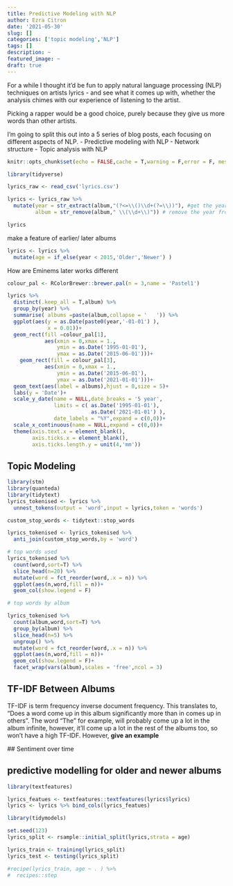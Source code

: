 ```yaml
---
title: Predictive Modeling with NLP
author: Ezra Citron
date: '2021-05-30'
slug: []
categories: ['topic modeling','NLP']
tags: []
description: ~
featured_image: ~
draft: true
---
```

For a while I thought it'd be fun to apply natural language processing (NLP) techniques on artists lyrics - and see what it comes up with, whether the analysis chimes with our experience of listening to the artist.

Picking a rapper would be a good choice, purely because they give us more words than other artists. 

I'm going to split this out into a 5 series of blog posts, each focusing on different aspects of NLP.
- Predictive modeling with NLP
- Network structure 
- Topic analysis with NLP

```r
knitr::opts_chunk$set(echo = FALSE,cache = T,warning = F,error = F, message = F)
```

```r
library(tidyverse)
```

```r
lyrics_raw <- read_csv('lyrics.csv')
```
 
```r
lyrics <- lyrics_raw %>% 
  mutate(year = str_extract(album,"(?<=\\()\\d+(?=\\))"), #get the year from album
         album = str_remove(album," \\(\\d+\\)")) # remove the year from album

```

```r
lyrics
```


make a feature of earlier/ later albums
```r

lyrics <- lyrics %>% 
  mutate(age = if_else(year < 2015,'Older','Newer') )

```

How are Eminems later works different

```r

colour_pal <- RColorBrewer::brewer.pal(n = 3,name = 'Pastel1')

lyrics %>% 
  distinct(.keep_all = T,album) %>% 
  group_by(year) %>% 
  summarise( albums =paste(album,collapse = '   ')) %>% 
  ggplot(aes(y = as.Date(paste0(year,'-01-01') ),
             x = 0.01))+
  geom_rect(fill =colour_pal[1],
            aes(xmin = 0,xmax = 1.,
                ymin = as.Date('1995-01-01'),
                ymax = as.Date('2015-06-01')))+
    geom_rect(fill = colour_pal[3],
            aes(xmin = 0,xmax = 1.,
                ymin = as.Date('2015-06-01'),
                ymax = as.Date('2021-01-01')))+
  geom_text(aes(label = albums),hjust = 0,size = 5)+
  labs(y = 'Date')+
  scale_y_date(name = NULL,date_breaks = '5 year', 
               limits = c( as.Date('1995-01-01'),
                           as.Date('2021-01-01') ),
               date_labels = "%Y",expand = c(0,0))+
  scale_x_continuous(name = NULL,expand = c(0,0))+
  theme(axis.text.x = element_blank(),
        axis.ticks.x = element_blank(),
        axis.ticks.length.y = unit(4,'mm'))
```

 
## Topic Modeling 
 
```r

library(stm)
library(quanteda)
library(tidytext)
lyrics_tokenised <- lyrics %>% 
  unnest_tokens(output = 'word',input = lyrics,token = 'words')

custom_stop_words <- tidytext::stop_words

lyrics_tokenised <- lyrics_tokenised %>% 
  anti_join(custom_stop_words,by = 'word')

# top words used
lyrics_tokenised %>% 
  count(word,sort=T) %>% 
  slice_head(n=20) %>% 
  mutate(word = fct_reorder(word,.x = n)) %>% 
  ggplot(aes(n,word,fill = n))+
  geom_col(show.legend = F)

# top words by album

lyrics_tokenised %>% 
  count(album,word,sort=T) %>% 
  group_by(album) %>% 
  slice_head(n=5) %>%
  ungroup() %>% 
  mutate(word = fct_reorder(word,.x = n)) %>% 
  ggplot(aes(n,word,fill = n))+
  geom_col(show.legend = F)+
  facet_wrap(vars(album),scales = 'free',ncol = 3)

```
 
 
## TF-IDF Between Albums
 TF-IDF is term frequency inverse document frequency. This translates to, "Does a word come up in this album significantly more than in comes up in others". The word "The" for example, will probably come up a lot in the album infinite, however, it'll come up a lot in the rest of the albums too, so won't have a high TF-IDF. However, **give an example**
 
 ## Sentiment over time
 
 
## predictive modelling for older and newer albums

```r
library(textfeatures)

lyrics_featues <- textfeatures::textfeatures(lyrics$lyrics)
lyrics <- lyrics %>% bind_cols(lyrics_featues) 

```


```r
library(tidymodels)

set.seed(123)
lyrics_split <- rsample::initial_split(lyrics,strata = age)

lyrics_train <- training(lyrics_split)
lyrics_test <- testing(lyrics_split)

```

```r

#recipe(lyrics_train, age ~ . ) %>% 
#  recipes::step

```

